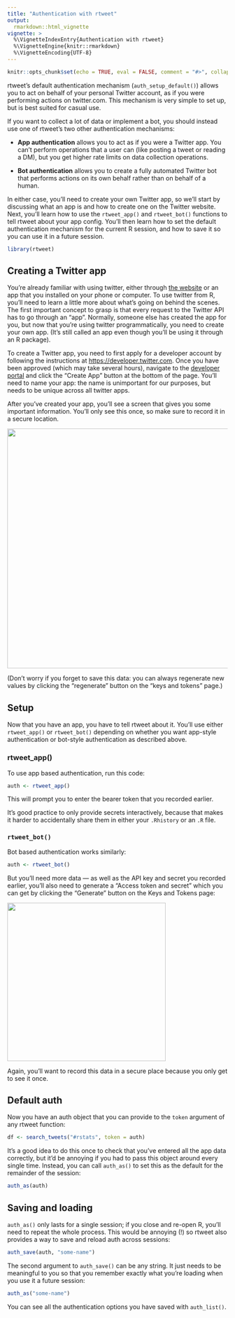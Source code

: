 ```yaml
---
title: "Authentication with rtweet"
output:
  rmarkdown::html_vignette
vignette: >
  %\VignetteIndexEntry{Authentication with rtweet}
  %\VignetteEngine{knitr::rmarkdown}
  %\VignetteEncoding{UTF-8}
---
```


```r
knitr::opts_chunk$set(echo = TRUE, eval = FALSE, comment = "#>", collapse = TRUE)
```

rtweet's default authentication mechanism (`auth_setup_default()`) allows you to act on behalf of your personal Twitter account, as if you were performing actions on twitter.com.
This mechanism is very simple to set up, but is best suited for casual use.

If you want to collect a lot of data or implement a bot, you should instead use one of rtweet's two other authentication mechanisms:

-   **App authentication** allows you to act as if you were a Twitter app.
    You can't perform operations that a user can (like posting a tweet or reading a DM), but you get higher rate limits on data collection operations.

-   **Bot authentication** allows you to create a fully automated Twitter bot that performs actions on its own behalf rather than on behalf of a human.

In either case, you'll need to create your own Twitter app, so we'll start by discussing what an app is and how to create one on the Twitter website.
Next, you'll learn how to use the `rtweet_app()` and `rtweet_bot()` functions to tell rtweet about your app config.
You'll then learn how to set the default authentication mechanism for the current R session, and how to save it so you can use it in a future session.

```r
library(rtweet)
```

## Creating a Twitter app

You're already familiar with using twitter, either through [the website](https://twitter.com) or an app that you installed on your phone or computer.
To use twitter from R, you'll need to learn a little more about what's going on behind the scenes.
The first important concept to grasp is that every request to the Twitter API has to go through an "app".
Normally, someone else has created the app for you, but now that you're using twitter programmatically, you need to create your own app.
(It's still called an app even though you'll be using it through an R package).

To create a Twitter app, you need to first apply for a developer account by following the instructions at <https://developer.twitter.com>.
Once you have been approved (which may take several hours), navigate to the [developer portal](https://developer.twitter.com/en/portal/projects-and-apps) and click the "Create App" button at the bottom of the page.
You'll need to name your app: the name is unimportant for our purposes, but needs to be unique across all twitter apps.

After you've created your app, you'll see a screen that gives you some important information.
You'll only see this once, so make sure to record it in a secure location.

![](app-info.png){width="548"}

(Don't worry if you forget to save this data: you can always regenerate new values by clicking the "regenerate" button on the "keys and tokens" page.)

## Setup

Now that you have an app, you have to tell rtweet about it.
You'll use either `rtweet_app()` or `rtweet_bot()` depending on whether you want app-style authentication or bot-style authentication as described above.

### rtweet_app()

To use app based authentication, run this code:

```r
auth <- rtweet_app()
```

This will prompt you to enter the bearer token that you recorded earlier.

It's good practice to only provide secrets interactively, because that makes it harder to accidentally share them in either your `.Rhistory` or an `.R` file.

### `rtweet_bot()`

Bot based authentication works similarly:

```r
auth <- rtweet_bot()
```

But you'll need more data --- as well as the API key and secret you recorded earlier, you'll also need to generate a "Access token and secret" which you can get by clicking the "Generate" button on the Keys and Tokens page:

![](keys-tokens.png){width="362"}

Again, you'll want to record this data in a secure place because you only get to see it once.

## Default auth

Now you have an auth object that you can provide to the `token` argument of any rtweet function:

```r
df <- search_tweets("#rstats", token = auth)
```

It's a good idea to do this once to check that you've entered all the app data correctly, but it'd be annoying if you had to pass this object around every single time.
Instead, you can call `auth_as()` to set this as the default for the remainder of the session:

```r
auth_as(auth)
```

## Saving and loading

`auth_as()` only lasts for a single session; if you close and re-open R, you'll need to repeat the whole process.
This would be annoying (!) so rtweet also provides a way to save and reload auth across sessions:

```r
auth_save(auth, "some-name")
```

The second argument to `auth_save()` can be any string.
It just needs to be meaningful to you so that you remember exactly what you're loading when you use it a future session:

```r
auth_as("some-name")
```

You can see all the authentication options you have saved with `auth_list()`.
